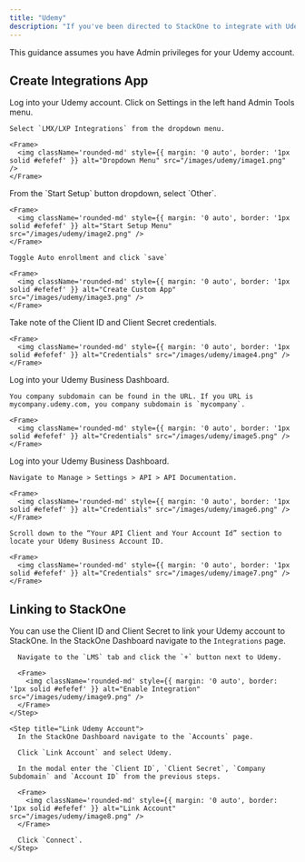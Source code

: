 ```yaml
---
title: "Udemy"
description: "If you've been directed to StackOne to integrate with Udemy, the following steps will help you understand the process and any necessary actions to configure successful integration."
---
```


<Warning>
  This guidance assumes you have Admin privileges for your Udemy account.
</Warning>

## Create Integrations App

<Steps>
  <Step title="Log into Udemy">
    Log into your Udemy account.
  </Step>

  <Step title="Navigate to LMX/LXP Integrations">
    Click on Settings in the left hand Admin Tools menu.

    Select `LMX/LXP Integrations` from the dropdown menu.

    <Frame>
      <img className='rounded-md' style={{ margin: '0 auto', border: '1px solid #efefef' }} alt="Dropdown Menu" src="/images/udemy/image1.png" />
    </Frame>
  </Step>

  <Step title="Create Custom Integration">
    From the `Start Setup` button dropdown, select `Other`.

    <Frame>
      <img className='rounded-md' style={{ margin: '0 auto', border: '1px solid #efefef' }} alt="Start Setup Menu" src="/images/udemy/image2.png" />
    </Frame>

    Toggle Auto enrollment and click `save`

    <Frame>
      <img className='rounded-md' style={{ margin: '0 auto', border: '1px solid #efefef' }} alt="Create Custom App" src="/images/udemy/image3.png" />
    </Frame>
  </Step>

  <Step title="Note the Client ID and Client Secret">
    Take note of the Client ID and Client Secret credentials.

    <Frame>
      <img className='rounded-md' style={{ margin: '0 auto', border: '1px solid #efefef' }} alt="Credentials" src="/images/udemy/image4.png" />
    </Frame>
  </Step>

  <Step title="Find Company Subdomain">
    Log into your Udemy Business Dashboard.

    You company subdomain can be found in the URL. If you URL is mycompany.udemy.com, you company subdomain is `mycompany`.

    <Frame>
      <img className='rounded-md' style={{ margin: '0 auto', border: '1px solid #efefef' }} alt="Credentials" src="/images/udemy/image5.png" />
    </Frame>
  </Step>

  <Step title="Find Account ID">
    Log into your Udemy Business Dashboard.

    Navigate to Manage > Settings > API > API Documentation.

    <Frame>
      <img className='rounded-md' style={{ margin: '0 auto', border: '1px solid #efefef' }} alt="Credentials" src="/images/udemy/image6.png" />
    </Frame>

    Scroll down to the “Your API Client and Your Account Id” section to locate your Udemy Business Account ID.

    <Frame>
      <img className='rounded-md' style={{ margin: '0 auto', border: '1px solid #efefef' }} alt="Credentials" src="/images/udemy/image7.png" />
    </Frame>
  </Step>

</Steps>


## Linking to StackOne

You can use the Client ID and Client Secret to link your Udemy account to StackOne.
  <Steps>
    <Step title="Enable Udemy Integration">
      In the StackOne Dashboard navigate to the `Integrations` page.

      Navigate to the `LMS` tab and click the `+` button next to Udemy.

      <Frame>
        <img className='rounded-md' style={{ margin: '0 auto', border: '1px solid #efefef' }} alt="Enable Integration" src="/images/udemy/image9.png" />
      </Frame>
    </Step>

    <Step title="Link Udemy Account">
      In the StackOne Dashboard navigate to the `Accounts` page.

      Click `Link Account` and select Udemy.

      In the modal enter the `Client ID`, `Client Secret`, `Company Subdomain` and `Account ID` from the previous steps.

      <Frame>
        <img className='rounded-md' style={{ margin: '0 auto', border: '1px solid #efefef' }} alt="Link Account" src="/images/udemy/image8.png" />
      </Frame>

      Click `Connect`.
    </Step>

  </Steps>
